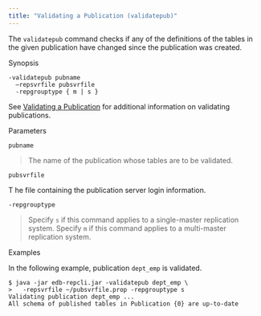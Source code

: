 ```yaml
---
title: "Validating a Publication (validatepub)"
---
```


<div id="validate_a_publication" class="registered_link"></div>

The `validatepub` command checks if any of the definitions of the tables in the given publication have changed since the publication was created.

Synopsis

```text
-validatepub pubname
  –repsvrfile pubsvrfile
  -repgrouptype { m | s }
```

See [Validating a Publication](../../07_common_operations/06_managing_publication/05_validating_publication/#validating_publication) for additional information on validating publications.

Parameters

`pubname`

> The name of the publication whose tables are to be validated.

`pubsvrfile`

T he file containing the publication server login information.

`-repgrouptype`

> Specify `s` if this command applies to a single-master replication system. Specify `m` if this command applies to a multi-master replication system.

Examples

In the following example, publication `dept_emp` is validated.

```text
$ java -jar edb-repcli.jar -validatepub dept_emp \
>   -repsvrfile ~/pubsvrfile.prop -repgrouptype s
Validating publication dept_emp ...
All schema of published tables in Publication {0} are up-to-date
```

